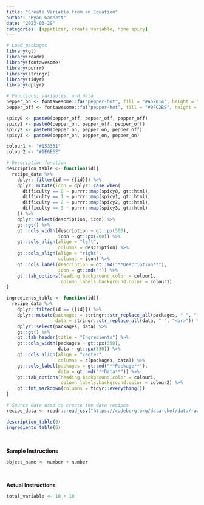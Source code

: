 ```yaml
---
title: "Create Variable from an Equation"
author: "Ryan Garnett"
date: "2023-03-29"
categories: [appetizer, create variable, none spicy]
---
```


```r
# Load packages
library(gt)
library(readr)
library(fontawesome)
library(purrr)
library(stringr)
library(tidyr)
library(dplyr)
```

```r
# Functions, variables, and data
pepper_on <- fontawesome::fa("pepper-hot", fill = "#A62014", height = "2em")
pepper_off <- fontawesome::fa("pepper-hot", fill = "#9FC2B9", height = "2em")

spicy0 <- paste0(pepper_off, pepper_off, pepper_off)
spicy1 <- paste0(pepper_on, pepper_off, pepper_off)
spicy2 <- paste0(pepper_on, pepper_on, pepper_off)
spicy3 <- paste0(pepper_on, pepper_on, pepper_on)

colour1 <- "#153331"
colour2 <- "#1E6E6E"

# Description function
description_table <- function(id){
  recipe_data %>%
    dplyr::filter(id == {{id}}) %>%
    dplyr::mutate(icon = dplyr::case_when(
      difficulty == 0 ~ purrr::map(spicy0, gt::html),
      difficulty == 1 ~ purrr::map(spicy1, gt::html),
      difficulty == 2 ~ purrr::map(spicy2, gt::html),
      difficulty == 3 ~ purrr::map(spicy3, gt::html)
    )) %>%
    dplyr::select(description, icon) %>%
    gt::gt() %>%
    gt::cols_width(description ~ gt::px(500),
                   icon ~ gt::px(200)) %>%
    gt::cols_align(align = "left",
                   columns = description) %>%
    gt::cols_align(align = "right",
                   columns = icon) %>%
    gt::cols_label(description = gt::md("**Description**"),
                   icon = gt::md("")) %>%
    gt::tab_options(heading.background.color = colour1,
                    column_labels.background.color = colour1)
}

ingredients_table <- function(id){
  recipe_data %>%
    dplyr::filter(id == {{id}}) %>%
    dplyr::mutate(packages = stringr::str_replace_all(packages, " ", "<br>"),
                  data = stringr::str_replace_all(data, " ", "<br>")) %>%
    dplyr::select(packages, data) %>%
    gt::gt() %>%
    gt::tab_header(title = "Ingredients") %>%
    gt::cols_width(packages ~ gt::px(350),
                   data ~ gt::px(350)) %>%
    gt::cols_align(align = "center",
                   columns = c(packages, data)) %>%
    gt::cols_label(packages = gt::md("**Package**"),
                   data = gt::md("**Data**")) %>%
    gt::tab_options(heading.background.color = colour1,
                    column_labels.background.color = colour2) %>%
    gt::fmt_markdown(columns = tidyr::everything())
}

# Source data used to create the data recipes
recipe_data <- readr::read_csv("https://codeberg.org/data-chef/data/raw/branch/main/source_recipes.csv")
```

```r
description_table(6)
ingredients_table(6)
```

</br>

**Sample Instructions**

```r
object_name <- number + number
```

</br>

**Actual Instructions**

```r
total_variable <- 10 + 10
```
